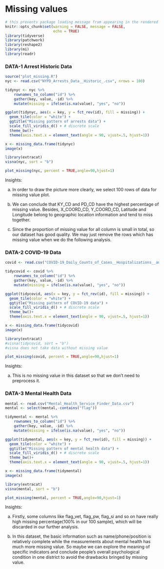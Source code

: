 # Missing values
```r
# this prevents package loading message from appearing in the rendered version of your problem set
knitr::opts_chunk$set(warning = FALSE, message = FALSE,
                      echo = TRUE)
library(tidyverse)
library(patchwork)
library(reshape2)
library(mi)
library(readr)
```

### DATA-1 Arrest Historic Data

```r
source("plot_missing.R")
nyc <- read.csv("NYPD_Arrests_Data__Historic_.csv", nrows = 100)
```


```r
tidynyc <- nyc %>% 
    rownames_to_column("id") %>% 
    gather(key, value, -id) %>% 
    mutate(missing = ifelse(is.na(value), "yes", "no"))

ggplot(tidynyc, aes(x = key, y = fct_rev(id), fill = missing)) +
  geom_tile(color = "white") + 
  ggtitle("Missing pattern of arrests data") +
  scale_fill_viridis_d() + # discrete scale
  theme_bw()+
  theme(axis.text.x = element_text(angle = 90, vjust=.5, hjust=1))
```

```r
x <- missing_data.frame(tidynyc)
image(x)
```

```r
library(extracat)
visna(nyc, sort = "b")
```
```r

plot_missing(nyc, percent = TRUE,angle=90,hjust=1)
```


Insights:\n

a) In order to draw the picture more clearly, we select 100 rows of data for missing value plot.\n

b) We can conclude that KY_CD and PD_CD have the highest percentage of missing value. Besides, X_COORD_CD, Y_COORD_CD, Latitude and Longitude belong to geographic location information and tend to miss together.\n

c) Since the proportion of missing value for all column is small in total, so our dataset has good quality. We may just remove the rows which has missing value when we do the following analysis.

### DATA-2 COVID-19 Data
```r
covid <- read.csv("COVID-19_Daily_Counts_of_Cases__Hospitalizations__and_Deaths.csv", nrows = 100)
```

```r
tidycovid <- covid %>% 
    rownames_to_column("id") %>% 
    gather(key, value, -id) %>% 
    mutate(missing = ifelse(is.na(value), "yes", "no"))

ggplot(tidycovid, aes(x = key, y = fct_rev(id), fill = missing)) +
  geom_tile(color = "white") + 
  ggtitle("Missing pattern of COVID-19 data") +
  scale_fill_viridis_d() + # discrete scale
  theme_bw()+
  theme(axis.text.x = element_text(angle = 90, vjust=.5, hjust=1))
```

```r
x <- missing_data.frame(tidycovid)
image(x)
```

```r
library(extracat)
#visna(tidycovid, sort = "b")
#visna does not take data without missing value
```

```r

plot_missing(covid, percent = TRUE,angle=90,hjust=1)
```


Insights:

a) This is no missing value in this dataset so that we don't need to preprocess it.

### DATA-3 Mental Health Data
```r
mental <- read.csv("Mental_Health_Service_Finder_Data.csv")
mental <- select(mental,-contains("flag"))
```

```r
tidymental <- mental %>% 
    rownames_to_column("id") %>% 
    gather(key, value, -id) %>% 
    mutate(missing = ifelse(is.na(value), "yes", "no"))

ggplot(tidymental, aes(x = key, y = fct_rev(id), fill = missing)) +
  geom_tile(color = "white") + 
  ggtitle("Missing pattern of mental health data") +
  scale_fill_viridis_d() + # discrete scale
  theme_bw()+
  theme(axis.text.x = element_text(angle = 90, vjust=.5, hjust=1))
```

```r
x <- missing_data.frame(tidymental)
image(x)
```

```r
library(extracat)
visna(mental, sort = "b")
```

```r
plot_missing(mental, percent = TRUE,angle=90,hjust=1)
```

Insights:

a) Firstly, some columns like flag_vet, flag_pw, flag_si and so on have really high missing percentage(100% in our 100 sample), which will be discarded in our further analysis.

b) In this dataset, the basic information such as name/phone/position is relatively complete while the measurements about mental health has much more missing value. So maybe we can explore the meaning of specific indicators and conclude people's overall psychological condition in one district to avoid the drawbacks bringed by missing value.

